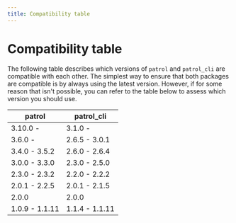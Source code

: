 ```yaml
---
title: Compatibility table
---
```


# Compatibility table

The following table describes which versions of `patrol`
and `patrol_cli` are compatible with each other.
The simplest way to ensure that both packages are compatible
is by always using the latest version. However,
if for some reason that isn't possible, you can refer to 
the table below to assess which version you should use.

|     patrol     |   patrol_cli   |
| -------------- | -------------- |
| 3.10.0 -       | 3.1.0 -        |
| 3.6.0 -        | 2.6.5 - 3.0.1  |
| 3.4.0 - 3.5.2  | 2.6.0 - 2.6.4  |
| 3.0.0 - 3.3.0  | 2.3.0 - 2.5.0  |
| 2.3.0 - 2.3.2  | 2.2.0 - 2.2.2  |
| 2.0.1 - 2.2.5  | 2.0.1 - 2.1.5  |
| 2.0.0          | 2.0.0          |
| 1.0.9 - 1.1.11 | 1.1.4 - 1.1.11 |

